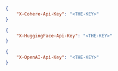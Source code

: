 
<Tabs groupId="languages">
<TabItem value="cohere" label="Cohere">

```json
{
    "X-Cohere-Api-Key": "<THE-KEY>"
}
```

</TabItem>
<TabItem value="huggingface" label="Hugging Face">

```json
{
    "X-HuggingFace-Api-Key": "<THE-KEY>"
}
```

</TabItem>
<TabItem value="openai" label="OpenAI" default>

```json
{
    "X-OpenAI-Api-Key": "<THE-KEY>"
}
```

</TabItem>
</Tabs>